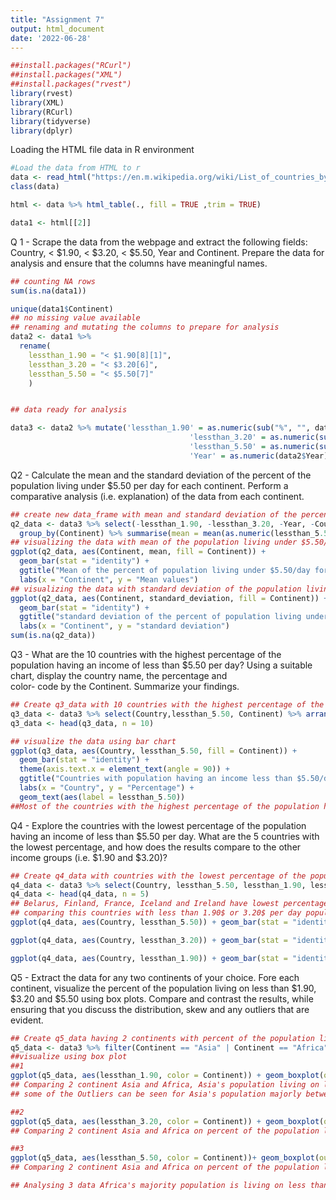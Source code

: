 ```yaml
---
title: "Assignment 7"
output: html_document
date: '2022-06-28'
---
```


```r
##install.packages("RCurl")
##install.packages("XML")
##install.packages("rvest")
library(rvest)
library(XML)
library(RCurl)
library(tidyverse)
library(dplyr)

```

Loading the HTML file data in R environment
```r
#Load the data from HTML to r 
data <- read_html("https://en.m.wikipedia.org/wiki/List_of_countries_by_percentage_of_population_living_in_poverty")
class(data)

html <- data %>% html_table(., fill = TRUE ,trim = TRUE)

data1 <- html[[2]]

```
Q 1 - Scrape the data from the webpage and extract the following fields: Country, < $1.90,  < 
$3.20, < $5.50, Year and Continent. Prepare the data for analysis and ensure that the columns have 
meaningful names. 
```r
## counting NA rows 
sum(is.na(data1))

unique(data1$Continent)
## no missing value available
## renaming and mutating the columns to prepare for analysis
data2 <- data1 %>%
  rename(
    lessthan_1.90 = "< $1.90[8][1]",
    lessthan_3.20 = "< $3.20[6]",
    lessthan_5.50 = "< $5.50[7]"
    )


## data ready for analysis

data3 <- data2 %>% mutate('lessthan_1.90' = as.numeric(sub("%", "", data2$lessthan_1.90, fixed = TRUE)),
                                        'lessthan_3.20' = as.numeric(sub("%", "", data2$lessthan_3.20, fixed = TRUE)),
                                        'lessthan_5.50' = as.numeric(sub("%", "", data2$lessthan_5.50, fixed = TRUE)),
                                        'Year' = as.numeric(data2$Year))

```

Q2 - Calculate the mean and the standard deviation of the percent of the population living under 
$5.50 per day for each continent. Perform a comparative analysis (i.e. explanation) of the data from 
each continent. 
```r
## create new data_frame with mean and standard deviation of the percent of the population living under $5.50 per day for each continent
q2_data <- data3 %>% select(-lessthan_1.90, -lessthan_3.20, -Year, -Country) %>% 
  group_by(Continent) %>% summarise(mean = mean(as.numeric(lessthan_5.50)), standard_deviation = sd(as.numeric(lessthan_5.50)))
## visualizing the data with mean of the population living under $5.50/day by grouping continents
ggplot(q2_data, aes(Continent, mean, fill = Continent)) + 
  geom_bar(stat = "identity") + 
  ggtitle("Mean of the percent of population living under $5.50/day for each continent") + 
  labs(x = "Continent", y = "Mean values")
## visualizing the data with standard deviation of the population living under $5.50/day by grouping continents
ggplot(q2_data, aes(Continent, standard_deviation, fill = Continent)) + 
  geom_bar(stat = "identity") + 
  ggtitle("standard deviation of the percent of population living under $5.50/day for each continent") + 
  labs(x = "Continent", y = "standard deviation")
sum(is.na(q2_data))
```

Q3 - What are the 10 countries with the highest percentage of the population having an income 
of  less  than  $5.50  per  day?  Using  a  suitable  chart,  display  the  country  name,  the  percentage  and  
color- code by the Continent. Summarize your findings. 

```r
## Create q3_data with 10 countries with the highest percentage of the population having an income of less than $5.50 per day.
q3_data <- data3 %>% select(Country,lessthan_5.50, Continent) %>% arrange(desc(lessthan_5.50))
q3_data <- head(q3_data, n = 10)

## visualize the data using bar chart
ggplot(q3_data, aes(Country, lessthan_5.50, fill = Continent)) +
  geom_bar(stat = "identity") + 
  theme(axis.text.x = element_text(angle = 90)) + 
  ggtitle("Countries with population having an income less than $5.50/day") + 
  labs(x = "Country", y = "Percentage") +
  geom_text(aes(label = lessthan_5.50))
##Most of the countries with the highest percentage of the population having an income less than 5.50/day are from Africa continent. The highest percentage is of Democratic Republic and Somalia. While Asia continent have only one country Uzbekistan having population with less than 5.50/day income
```

Q4 - Explore the countries with the lowest percentage of the population having an income of 
less than $5.50 per day. What are the 5 countries with the lowest percentage, and how does the 
results compare to the other income groups (i.e. $1.90 and $3.20)? 
```r
## Create q4_data with countries with the lowest percentage of the population having an income of less than $5.50 per day
q4_data <- data3 %>% select(Country, lessthan_5.50, lessthan_1.90, lessthan_3.20) %>% group_by(Country) %>% arrange(lessthan_5.50)
q4_data <- head(q4_data, n = 5) 
## Belarus, Finland, France, Iceland and Ireland have lowest percentage of the population having an income of less than $5.50 per day
## comparing this countries with less than 1.90$ or 3.20$ per day population is 0% for living less than $1.90/day while for living on 5.50 and 3.20$ per day is between 0 to 0.1% 
ggplot(q4_data, aes(Country, lessthan_5.50)) + geom_bar(stat = "identity") 

ggplot(q4_data, aes(Country, lessthan_3.20)) + geom_bar(stat = "identity") 

ggplot(q4_data, aes(Country, lessthan_1.90)) + geom_bar(stat = "identity") 


```

Q5 - Extract the data for any two continents of your choice. Fore each continent, visualize the 
percent of the population living on less than $1.90, $3.20 and $5.50 using box plots. Compare and 
contrast the results, while ensuring that you discuss the distribution, skew and any outliers that are 
evident. 
```r
## Create q5_data having 2 continents with percent of the population living on less than $1.90, $3.20 and $5.50 
q5_data <- data3 %>% filter(Continent == "Asia" | Continent == "Africa") %>% group_by(Continent) %>% na.omit()
##visualize using box plot 
##1
ggplot(q5_data, aes(lessthan_1.90, color = Continent)) + geom_boxplot(outlier.colour = "green") + labs(x = "Percentage") + ggtitle("Percent of the population living on less than $1.90")
## Comparing 2 continent Asia and Africa, Asia's population living on less then $1.90 is between 5% while Africa's population shows between 15% to 40% with major population around 26% lowest point is 0 and highest point is 78%
## some of the Outliers can be seen for Asia's population majorly between 10-25% 

##2
ggplot(q5_data, aes(lessthan_3.20, color = Continent)) + geom_boxplot(outlier.color = "blue") + labs(x = "Percentage") + ggtitle("Percent of the population living on less than $3.20")
## Comparing 2 continent Asia and Africa on percent of the population living on less than $3.20, Asia's highest and lowest point at 0% to 35% majorly population distributed in 1 to 20% while comparing Africa population is high between 30 to 75% with highest point 1%. OUTLIERS DISTRIBUTION CAN BE SEEN FOR Asia's population

##3
ggplot(q5_data, aes(lessthan_5.50, color = Continent))+ geom_boxplot(outlier.color = "brown") + labs(x = "Percentage")+ ggtitle("Percent of the population living on less than $5.50")
## Comparing 2 continent Asia and Africa on percent of the population living on less than $5.50, Asia's highest and lowest point at 0% to 10% majorly population distributed in 15 to 50% while comparing Africa population is high between 60 to 85% with highest point 1%. scatred data for africa can be seen between 0.10 to 20%

## Analysing 3 data Africa's majority population is living on less than $3.20/day. While Asia's mostly population living on less than $5.50/day
```

